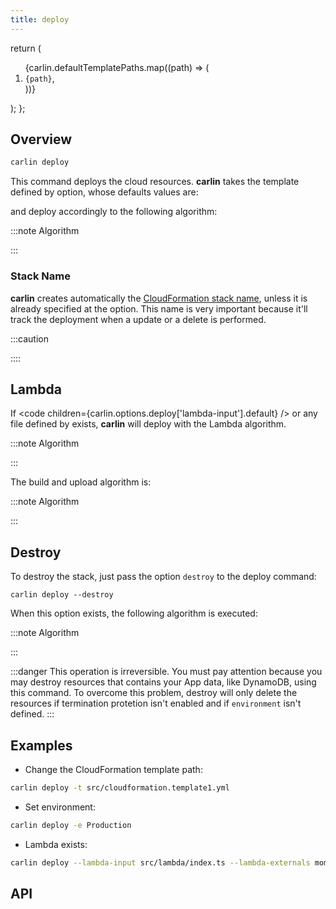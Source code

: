```yaml
---
title: deploy
---
```




  return (
    <ol>
      {carlin.defaultTemplatePaths.map((path) => (
        <li key={path}>
          <code>{path}</code>,
        </li>
      ))}
    </ol>
  );
};

## Overview

```bash
carlin deploy
```

This command deploys the cloud resources. **carlin** takes the template defined by <OptionAliasesInline options={carlin.options.deploy} option="template-path" /> option, whose defaults values are:

<DefaultTemplatePaths />

and deploy accordingly to the following algorithm:

:::note Algorithm

<Algorithm algorithm={carlin.comments.deploy} />

:::

### Stack Name

**carlin** creates automatically the [CloudFormation stack name](https://docs.aws.amazon.com/AWSCloudFormation/latest/UserGuide/cfn-using-console-create-stack-parameters.html), unless it is already specified at the <OptionAliasesInline options={carlin.options.deploy} option="stack-name" /> option.
This name is very important because it'll track the deployment when a update or a delete is performed.

:::caution

<InnerHTML html={carlin.comments.stackNameWarning} />
::::

<InnerHTML html={carlin.comments.stackName} />

## Lambda

If <code children={carlin.options.deploy['lambda-input'].default} /> or any file defined by <OptionAliasesInline options={carlin.options.deploy} option="lambda-input" /> exists, **carlin** will deploy with the Lambda algorithm.

:::note Algorithm

<Algorithm algorithm={carlin.comments.deployCloudFormationDeployLambdaCode} />
:::

The build and upload algorithm is:

:::note Algorithm

<Algorithm algorithm={carlin.comments.deployLambdaCode} />
:::

## Destroy

To destroy the stack, just pass the option `destroy` to the deploy command:

```
carlin deploy --destroy
```

When this option exists, the following algorithm is executed:

:::note Algorithm

<Algorithm algorithm={carlin.comments.destroy} />
:::

:::danger
This operation is irreversible. You must pay attention because you may destroy resources that contains your App data, like DynamoDB, using this command.
To overcome this problem, destroy will only delete the resources if termination protetion isn't enabled and if `environment` isn't defined.
:::

## Examples

- Change the CloudFormation template path:

```bash
carlin deploy -t src/cloudformation.template1.yml
```

- Set environment:

```bash
carlin deploy -e Production
```

- Lambda exists:

```bash
carlin deploy --lambda-input src/lambda/index.ts --lambda-externals momentjs
```

## API

<Api api={carlin.api.deploy} />
